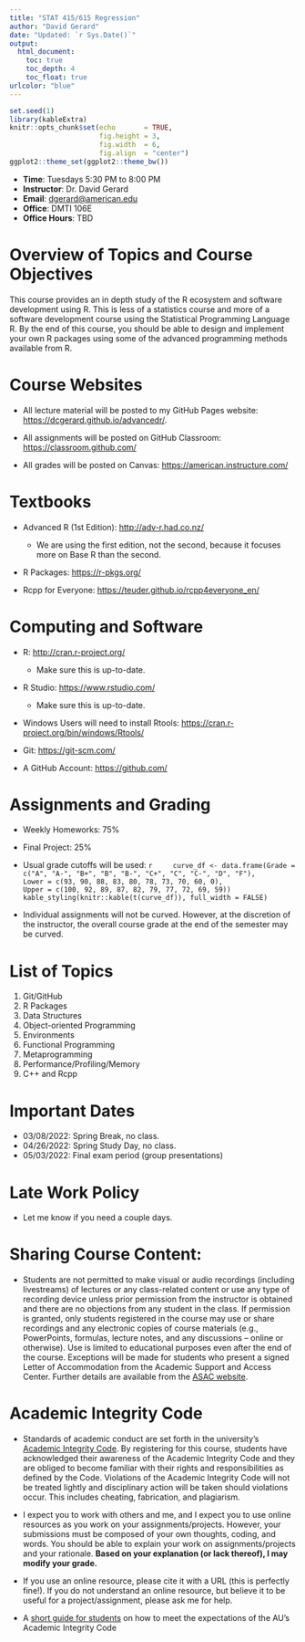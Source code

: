 ```yaml
---
title: "STAT 415/615 Regression"
author: "David Gerard"
date: "Updated: `r Sys.Date()`"
output:  
  html_document:
    toc: true
    toc_depth: 4
    toc_float: true
urlcolor: "blue"
---
```



```r
set.seed(1)
library(kableExtra)
knitr::opts_chunk$set(echo       = TRUE, 
                      fig.height = 3, 
                      fig.width  = 6,
                      fig.align  = "center")
ggplot2::theme_set(ggplot2::theme_bw())
```

- **Time**: Tuesdays 5:30 PM to 8:00 PM
- **Instructor**: Dr. David Gerard
- **Email**: <dgerard@american.edu>
- **Office**: DMTI 106E
- **Office Hours**: TBD

# Overview of Topics and Course Objectives

This course provides an in depth study of the R ecosystem and software development using R. This is less of a statistics course and more of a software development course using the Statistical Programming Language R. By the end of this course, you should be able to design and implement your own R packages using some of the advanced programming methods available from R.

# Course Websites

- All lecture material will be posted to my GitHub Pages website: <https://dcgerard.github.io/advancedr/>.

- All assignments will be posted on GitHub Classroom: <https://classroom.github.com/>

- All grades will be posted on Canvas: <https://american.instructure.com/>

# Textbooks

- Advanced R (1st Edition): <http://adv-r.had.co.nz/>
    - We are using the first edition, not the second, because it focuses more on Base R than the second.
    
- R Packages: <https://r-pkgs.org/>

- Rcpp for Everyone: <https://teuder.github.io/rcpp4everyone_en/>

# Computing and Software

- R: <http://cran.r-project.org/>
    - Make sure this is up-to-date.

- R Studio: <https://www.rstudio.com/>
    - Make sure this is up-to-date.
    
- Windows Users will need to install Rtools: <https://cran.r-project.org/bin/windows/Rtools/>

- Git: <https://git-scm.com/>

- A GitHub Account: <https://github.com/>

# Assignments and Grading

- Weekly Homeworks: 75\%
- Final Project: 25\%
  
- Usual grade cutoffs will be used:
    ```r
    curve_df <- data.frame(Grade = c("A", "A-", "B+", "B", "B-", "C+", "C", "C-", "D", "F"),
                           Lower = c(93, 90, 88, 83, 80, 78, 73, 70, 60, 0),
                           Upper = c(100, 92, 89, 87, 82, 79, 77, 72, 69, 59))
    kable_styling(knitr::kable(t(curve_df)), full_width = FALSE)
    ```

- Individual assignments will not be curved. However, at the discretion of the instructor, the overall course grade at the end of the semester may be curved.

# List of Topics

1. Git/GitHub
2. R Packages
3. Data Structures
4. Object-oriented Programming
5. Environments
6. Functional Programming
7. Metaprogramming
8. Performance/Profiling/Memory
9. C++ and Rcpp
    
# Important Dates

- 03/08/2022: Spring Break, no class.
- 04/26/2022: Spring Study Day, no class.
- 05/03/2022: Final exam period (group presentations)
    
# Late Work Policy

- Let me know if you need a couple days.
    
# Sharing Course Content: 

- Students are not permitted to make visual or audio recordings (including livestreams) of lectures or any class-related content or use any type of recording device unless prior permission from the instructor is obtained and there are no objections from any student in the class. If permission is granted, only students registered in the course may use or share recordings and any electronic copies of course materials (e.g., PowerPoints, formulas, lecture notes, and any discussions – online or otherwise). Use is limited to educational purposes even after the end of the course. Exceptions will be made for students who present a signed Letter of Accommodation from the Academic Support and Access Center. Further details are available from the [ASAC website](https://www.american.edu/provost/academic-access/index.cfm).

# Academic Integrity Code

- Standards of academic conduct are set forth in the university’s [Academic Integrity Code](http://www.american.edu/academics/integrity/index.cfm). By registering for this course, students have acknowledged their awareness of the Academic Integrity Code and they are obliged to become familiar with their rights and responsibilities as defined by the Code. Violations of the Academic Integrity Code will not be treated lightly and disciplinary action will be taken should violations occur. This includes cheating, fabrication, and plagiarism.

- I expect you to work with others and me, and I expect you to use online resources as you work on your assignments/projects. However, your submissions must be composed of your own thoughts, coding, and words. You should be able to explain your work on assignments/projects and your rationale.  **Based on your explanation (or lack thereof), I may modify your grade.** 

- If you use an online resource, please cite it with a URL (this is perfectly fine!). If you do not understand an online resource, but believe it to be useful for a project/assignment, please ask me for help.

- A [short guide for students](https://american0.sharepoint.com/sites/ctrl-allstaff/Shared%20Documents/Content%20Management/Academic%20Integrity%20Advice%202019.pdf) on how to meet the expectations of the AU’s Academic Integrity Code
